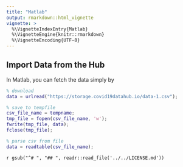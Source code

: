 ```yaml
---
title: "Matlab"
output: rmarkdown::html_vignette
vignette: >
  %\VignetteIndexEntry{Matlab}
  %\VignetteEngine{knitr::rmarkdown}
  %\VignetteEncoding{UTF-8}
---
```


## Import Data from the Hub

In Matlab, you can fetch the data simply by


```matlab
% download
data = urlread("https://storage.covid19datahub.io/data-1.csv");

% save to tempfile
csv_file_name = tempname;
tmp_file = fopen(csv_file_name, 'w');
fwrite(tmp_file, data);
fclose(tmp_file);

% parse csv from file
data = readtable(csv_file_name);
```

`r gsub("^# ", "## ", readr::read_file('../../LICENSE.md'))`
